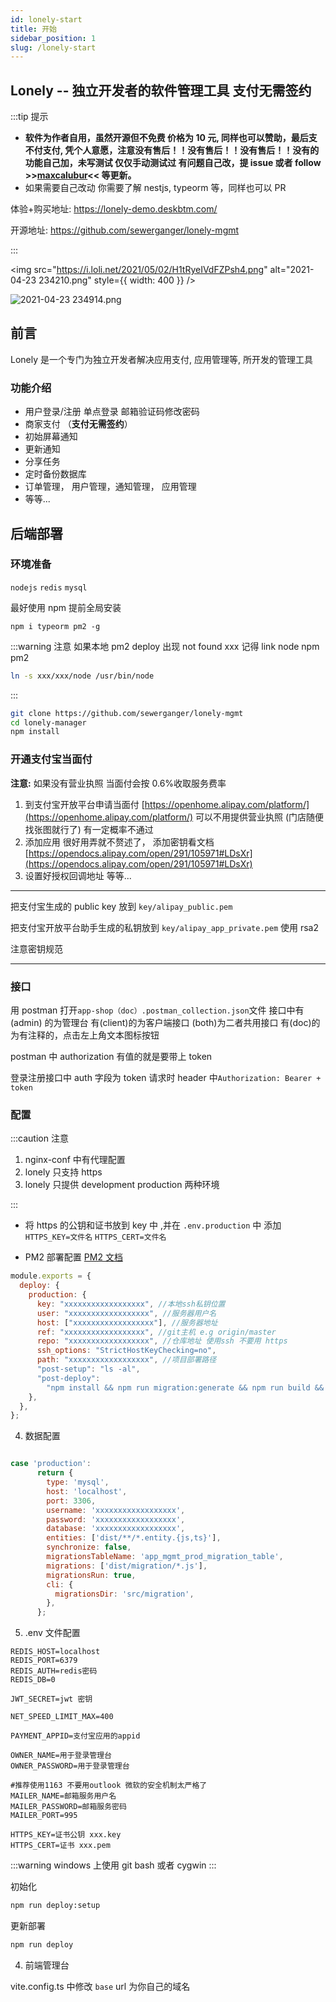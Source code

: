 ```yaml
---
id: lonely-start
title: 开始
sidebar_position: 1
slug: /lonely-start
---
```


## Lonely -- 独立开发者的软件管理工具 支付无需签约

:::tip 提示

- **软件为作者自用，虽然开源但不免费 价格为 10 元, 同样也可以赞助，最后支不付支付, 凭个人意愿，注意没有售后！！没有售后！！没有售后！！没有的功能自己加，未写测试 仅仅手动测试过 有问题自己改，提 issue 或者 follow >>[maxcalubur](https://github.com/sewerganger/)<< 等更新。**
- 如果需要自己改动 你需要了解 nestjs, typeorm 等，同样也可以 PR

体验+购买地址: https://lonely-demo.deskbtm.com/

开源地址: https://github.com/sewerganger/lonely-mgmt

:::

<img
  src="https://i.loli.net/2021/05/02/H1tRyeIVdFZPsh4.png"
  alt="2021-04-23 234210.png"
  style={{ width: 400 }}
/>
<div style={{ width: 20, display: "inline-block" }}></div>
<img
  src="https://i.loli.net/2021/05/02/l78a4qNGIYKPhyH.png"
  alt="2021-04-23 234914.png"
  style={{ width: 400 }}
/>

## 前言

Lonely 是一个专门为独立开发者解决应用支付, 应用管理等, 所开发的管理工具

### 功能介绍

- 用户登录/注册 单点登录 邮箱验证码修改密码
- 商家支付 （**支付无需签约**）
- 初始屏幕通知
- 更新通知
- 分享任务
- 定时备份数据库
- 订单管理， 用户管理，通知管理， 应用管理
- 等等...

## 后端部署

### 环境准备

`nodejs` `redis` `mysql`

最好使用 npm 提前全局安装

```
npm i typeorm pm2 -g
```

:::warning 注意
如果本地 pm2 deploy 出现 not found xxx 记得 link node npm pm2

```bash
ln -s xxx/xxx/node /usr/bin/node
```

:::

```bash npm2yarn
git clone https://github.com/sewerganger/lonely-mgmt
cd lonely-manager
npm install
```

### 开通支付宝当面付

**注意:** 如果没有营业执照 当面付会按 0.6%收取服务费率

1.  到支付宝开放平台申请当面付 [https://openhome.alipay.com/platform/](https://openhome.alipay.com/platform/) 可以不用提供营业执照 (门店随便找张图就行了) 有一定概率不通过
2.  添加应用 很好用弄就不赘述了， 添加密钥看文档[https://opendocs.alipay.com/open/291/105971#LDsXr](https://opendocs.alipay.com/open/291/105971#LDsXr)
3.  设置好授权回调地址 等等...

---

把支付宝生成的 public key 放到 `key/alipay_public.pem`

把支付宝开放平台助手生成的私钥放到 `key/alipay_app_private.pem` 使用 rsa2

注意密钥规范

---

### 接口

用 postman 打开`app-shop（doc）.postman_collection.json`文件
接口中有(admin) 的为管理台
有(client)的为客户端接口
(both)为二者共用接口
有(doc)的为有注释的，点击左上角文本图标按钮

postman 中 authorization 有值的就是要带上 token

登录注册接口中 auth 字段为 token 请求时 header 中`Authorization: Bearer + token`

### 配置

:::caution 注意

1. nginx-conf 中有代理配置
2. lonely 只支持 https
3. lonely 只提供 development production 两种环境

:::

- 将 https 的公钥和证书放到 key 中 ,并在 `.env.production` 中 添加 `HTTPS_KEY=文件名` `HTTPS_CERT=文件名`

- PM2 部署配置 [PM2 文档](https://pm2.keymetrics.io/docs/usage/deployment/)

```javascript title="ecosystem.config.js"
module.exports = {
  deploy: {
    production: {
      key: "xxxxxxxxxxxxxxxxxx", //本地ssh私钥位置
      user: "xxxxxxxxxxxxxxxxxx", //服务器用户名
      host: ["xxxxxxxxxxxxxxxxxx"], //服务器地址
      ref: "xxxxxxxxxxxxxxxxxx", //git主机 e.g origin/master
      repo: "xxxxxxxxxxxxxxxxxx", //仓库地址 使用ssh 不要用 https
      ssh_options: "StrictHostKeyChecking=no",
      path: "xxxxxxxxxxxxxxxxxx", //项目部署路径
      "post-setup": "ls -al",
      "post-deploy":
        "npm install && npm run migration:generate && npm run build && pm2 startOrReload ecosystem.config.js --env production",
    },
  },
};
```

4. 数据配置

```javascript title="ormconfig.js"

case 'production':
      return {
        type: 'mysql',
        host: 'localhost',
        port: 3306,
        username: 'xxxxxxxxxxxxxxxxxx',
        password: 'xxxxxxxxxxxxxxxxxx',
        database: 'xxxxxxxxxxxxxxxxxx',
        entities: ['dist/**/*.entity.{js,ts}'],
        synchronize: false,
        migrationsTableName: 'app_mgmt_prod_migration_table',
        migrations: ['dist/migration/*.js'],
        migrationsRun: true,
        cli: {
          migrationsDir: 'src/migration',
        },
      };

```

5. .env 文件配置

```shell
REDIS_HOST=localhost
REDIS_PORT=6379
REDIS_AUTH=redis密码
REDIS_DB=0

JWT_SECRET=jwt 密钥

NET_SPEED_LIMIT_MAX=400

PAYMENT_APPID=支付宝应用的appid

OWNER_NAME=用于登录管理台
OWNER_PASSWORD=用于登录管理台

#推荐使用1163 不要用outlook 微软的安全机制太严格了
MAILER_NAME=邮箱服务用户名
MAILER_PASSWORD=邮箱服务密码
MAILER_PORT=995

HTTPS_KEY=证书公钥 xxx.key
HTTPS_CERT=证书 xxx.pem

```

:::warning
windows 上使用 git bash 或者 cygwin
:::

初始化

```bash
npm run deploy:setup
```

更新部署

```bash
npm run deploy
```

4. 前端管理台

vite.config.ts 中修改 `base` url 为你自己的域名
